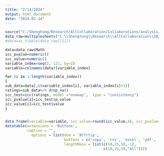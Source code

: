 ```yaml
---
title: "2/14/2024"
output: html_document
date: "2024-02-14"
---
```


```r
source("C:/Shengtong/Research/AllCollaboration/Collaborations/analysis/Rfunctions.R")
data_raw=multiplesheets("C:\\Shengtong\\Research\\AllCollaboration\\2024\\202402\\Suvagia\\ICC.xlsx")
#data=as_tibble(data_raw[[1]])
```



```r
data=data_raw$Math
icc_pvalue=numeric()
icc_value=numeric()
variable_index=seq(2, 121, by=2)
variable=colnames(data)[variable_index]

for (i in 1:length(variable_index))
{
sub_data=data[,c(variable_index[i], variable_index[i]+1)]
ratings=sub_data%>% drop_na()
icc_test=icc(ratings, model ="oneway",  type = "consistency")
icc_pvalue[i]=icc_test$p.value
icc_value[i]=icc_test$value
}


data.frame(variable=variable, icc_value=round(icc_value,4), icc_pvalue=pvalue_adjust(icc_pvalue)) %>%
datatable(extensions = 'Buttons',
          caption = "", 
            options = list(dom = 'Blfrtip',
                           buttons = c('copy', 'csv', 'excel', 'pdf', 'print'),
                           lengthMenu = list(c(10,25,50,-1),
                                             c(10,25,50,"All"))))
```